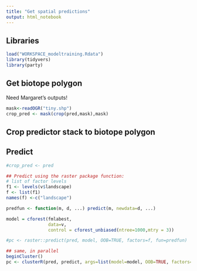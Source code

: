 ```yaml
---
title: "Get spatial predictions"
output: html_notebook
---
```


## Libraries
```r
load("WORKSPACE_modeltraining.Rdata")
library(tidyvers)
library(party)
```

## Get biotope polygon
Need Margaret's outputs!
```r
mask<-readOGR("tiny.shp")
crop_pred <- mask(crop(pred,mask),mask)
```

## Crop predictor stack to biotope polygon

## Predict
```r
#crop_pred <- pred

## Predict using the raster package function:
# list of factor levels
f1 <- levels(v$landscape)
f <- list(f1)
names(f) <-c("landscape")

predfun <- function(m, d, ...) predict(m, newdata=d, ...)

model = cforest(fmlabest,
                data=v, 
                control = cforest_unbiased(ntree=1000,mtry = 3))

#pc <- raster::predict(pred, model, OOB=TRUE, factors=f, fun=predfun)

## same, in parallel
beginCluster()
pc <- clusterR(pred, predict, args=list(model=model, OOB=TRUE, factors=f, fun=predfun, index=1))

```
